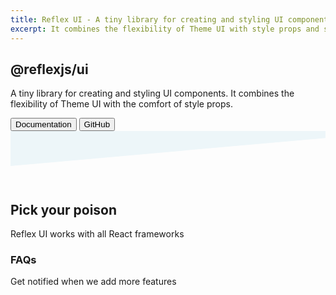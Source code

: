 ```yaml
---
title: Reflex UI - A tiny library for creating and styling UI components with Theme UI.
excerpt: It combines the flexibility of Theme UI with style props and supports Intellisense.
---
```


<Section pt="8|12|16|24" position="relative" backgroundColor="#edf6f9">
  <Container>
    <Flexbox
      flexDirection="column"
      alignItems="center"
      textAlign="center"
      mx="auto"
    >
      <H1
        m="0"
        fontWeight="extrabold"
        fontSize="2.4rem|4.2rem|5rem"
        lineHeight="tight"
        maxW="760px"
      >
        @reflexjs/ui
      </H1>
      <P fontSize="lg|xl|2xl" mt="4" maxW="760px">
        A tiny library for creating and styling UI components. It combines the
        flexibility of Theme UI with the comfort of style props.
      </P>
      <Flexbox>
        <Button
          as="a"
          href="https://github.com/reflexjs/reflex/tree/master/packages/ui#reflexjsui"
          variant="primary lg"
        >
          Documentation
        </Button>
        <Button
          as="a"
          href="https://github.com/reflexjs/reflex/tree/master/packages/ui"
          variant="secondary lg"
          ml="2"
        >
          GitHub
        </Button>
      </Flexbox>
      <Block
        src="video"
        url="/reflex-ui.mp4"
        play={false}
        mt="10|20"
        mb="-100px|-200px|-300px"
        mx="auto"
      />
    </Flexbox>
  </Container>
</Section>
<svg xmlns="http://www.w3.org/2000/svg" viewBox="0 0 1440 240">
  <path fill="#edf6f9" fill-opacity="1" d="M0,160L1440,32L1440,0L0,0Z"></path>
</svg>

<Section pt="18|24|48">
  <Container textAlign="center">
    <H2
      id="get-started"
      m="0"
      lineHeight="tight"
      fontWeight="extrabold"
      fontSize="2.4rem|4.2rem"
    >
      Pick your poison
    </H2>
    <P fontSize="xl|2xl" mt="2">
      Reflex UI works with all React frameworks
    </P>
    <Grid col="1|2|2|4" gap="4|6|8" mt="10">
      <Block
        src="framework"
        icon="react"
        heading="React"
        url="https://github.com/reflexjs/reflex/tree/master/packages/ui#create-react-app"
        iconColor="#61DAFB"
      />
      <Block
        src="framework"
        icon="next"
        heading="Next"
        url="https://github.com/reflexjs/reflex/tree/master/packages/ui#next"
        iconColor="#000000"
        color="#ffffff"
      />
      <Block
        src="framework"
        icon="gatsby"
        heading="Gatsby"
        url="https://github.com/reflexjs/reflex/tree/master/packages/ui#gatsby"
        iconColor="#663399"
        color="#ffffff"
      />
      <Block
        src="framework"
        icon="redwoodjs"
        heading="RedwoodJS"
        url="https://github.com/reflexjs/reflex/tree/master/packages/ui#redwoodjs"
        iconColor="#BF4722"
        color="#ffffff"
      />
    </Grid>
    <Block src="react" mt="20" pt="20" />
  </Container>
</Section>

<Section py="8|12|16|32">
  <Container>
    <H3
      id="faq"
      m="0"
      lineHeight="tight"
      fontWeight="extrabold"
      fontSize="2.4rem|4.2rem"
      textAlign="center"
    >
      FAQs
    </H3>
    <Grid
      col="1|2"
      gap="2|8|10|20"
      sx={{
        h4: {
          mb: 0,
        },
      }}
    >
      <Block src="faq" />
    </Grid>
    <Div textAlign="center" mt="10">
      <Link
        href="https://twitter.com/arshadcn"
        color="text"
        rel="noreferrer"
        fontWeight="semibold"
        mt="6"
        target="_blank"
      >
        <Icon name="twitter" mr="2" />
        Get notified when we add more features
      </Link>
    </Div>
  </Container>
</Section>
